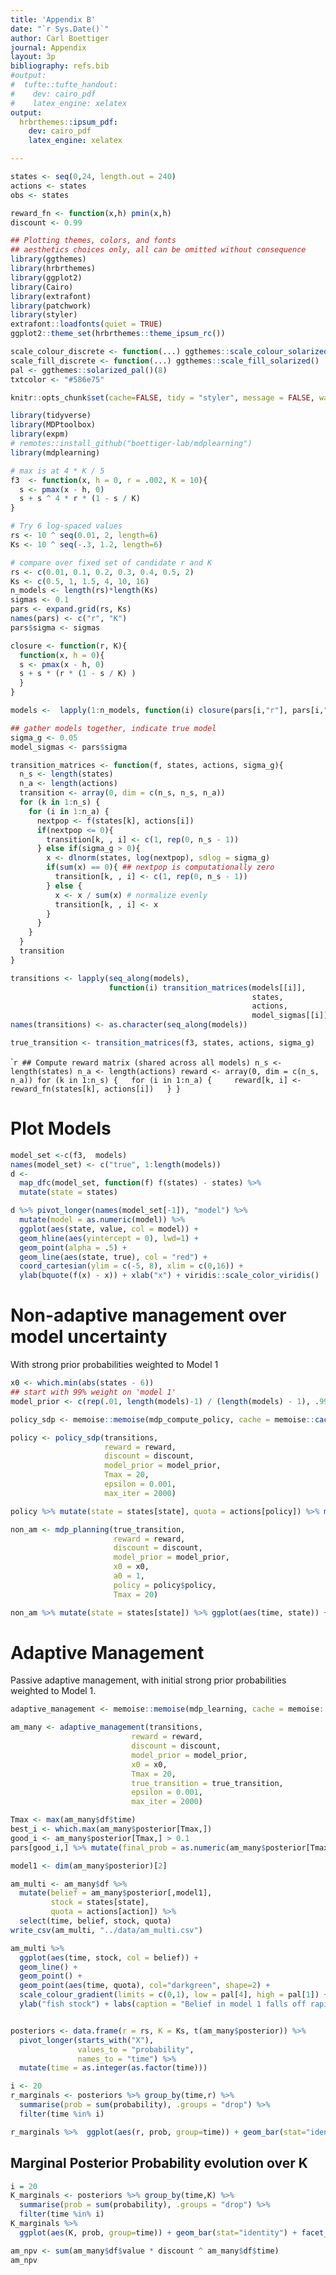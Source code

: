 ```yaml
---
title: 'Appendix B'
date: "`r Sys.Date()`"
author: Carl Boettiger
journal: Appendix
layout: 3p
bibliography: refs.bib
#output:
#  tufte::tufte_handout:
#    dev: cairo_pdf
#    latex_engine: xelatex
output: 
  hrbrthemes::ipsum_pdf:
    dev: cairo_pdf
    latex_engine: xelatex

---
```



```r
states <- seq(0,24, length.out = 240)
actions <- states
obs <- states
```

```r
reward_fn <- function(x,h) pmin(x,h)
discount <- 0.99
```



```r
## Plotting themes, colors, and fonts 
## aesthetics choices only, all can be omitted without consequence
library(ggthemes)
library(hrbrthemes)
library(ggplot2)
library(Cairo)
library(extrafont)
library(patchwork)
library(styler)
extrafont::loadfonts(quiet = TRUE)
ggplot2::theme_set(hrbrthemes::theme_ipsum_rc())

scale_colour_discrete <- function(...) ggthemes::scale_colour_solarized()
scale_fill_discrete <- function(...) ggthemes::scale_fill_solarized()
pal <- ggthemes::solarized_pal()(8)
txtcolor <- "#586e75"

knitr::opts_chunk$set(cache=FALSE, tidy = "styler", message = FALSE, warning = FALSE, echo = FALSE)

```

```r
library(tidyverse)
library(MDPtoolbox)
library(expm)
# remotes::install_github("boettiger-lab/mdplearning")
library(mdplearning)
```


```r
# max is at 4 * K / 5 
f3  <- function(x, h = 0, r = .002, K = 10){
  s <- pmax(x - h, 0)
  s + s ^ 4 * r * (1 - s / K)
}
```

```r
# Try 6 log-spaced values
rs <- 10 ^ seq(0.01, 2, length=6)
Ks <- 10 ^ seq(-.3, 1.2, length=6)

# compare over fixed set of candidate r and K
rs <- c(0.01, 0.1, 0.2, 0.3, 0.4, 0.5, 2)
Ks <- c(0.5, 1, 1.5, 4, 10, 16)
n_models <- length(rs)*length(Ks)
sigmas <- 0.1
pars <- expand.grid(rs, Ks)
names(pars) <- c("r", "K")
pars$sigma <- sigmas

closure <- function(r, K){
  function(x, h = 0){
  s <- pmax(x - h, 0)
  s + s * (r * (1 - s / K) )
  }
}

models <-  lapply(1:n_models, function(i) closure(pars[i,"r"], pars[i,"K"]))

## gather models together, indicate true model
sigma_g <- 0.05
model_sigmas <- pars$sigma
```




```r
transition_matrices <- function(f, states, actions, sigma_g){
  n_s <- length(states)
  n_a <- length(actions)
  transition <- array(0, dim = c(n_s, n_s, n_a))
  for (k in 1:n_s) {
    for (i in 1:n_a) {
      nextpop <- f(states[k], actions[i])
      if(nextpop <= 0){
        transition[k, , i] <- c(1, rep(0, n_s - 1))
      } else if(sigma_g > 0){
        x <- dlnorm(states, log(nextpop), sdlog = sigma_g)
        if(sum(x) == 0){ ## nextpop is computationally zero
          transition[k, , i] <- c(1, rep(0, n_s - 1))
        } else {
          x <- x / sum(x) # normalize evenly
          transition[k, , i] <- x
        }
      }
    }
  }
  transition
}
```


```r
transitions <- lapply(seq_along(models), 
                      function(i) transition_matrices(models[[i]], 
                                                      states, 
                                                      actions, 
                                                      model_sigmas[[i]]))
names(transitions) <- as.character(seq_along(models))

true_transition <- transition_matrices(f3, states, actions, sigma_g)
```



````r
## Compute reward matrix (shared across all models)
n_s <- length(states)
n_a <- length(actions)
reward <- array(0, dim = c(n_s, n_a))
for (k in 1:n_s) {
  for (i in 1:n_a) {
    reward[k, i] <- reward_fn(states[k], actions[i])
  }
}
```

# Plot Models 



```r
model_set <-c(f3,  models)
names(model_set) <- c("true", 1:length(models))
d <- 
  map_dfc(model_set, function(f) f(states) - states) %>%
  mutate(state = states)

d %>% pivot_longer(names(model_set[-1]), "model") %>%
  mutate(model = as.numeric(model)) %>%
  ggplot(aes(state, value, col = model)) +
  geom_hline(aes(yintercept = 0), lwd=1) + 
  geom_point(alpha = .5) + 
  geom_line(aes(state, true), col = "red") +
  coord_cartesian(ylim = c(-5, 8), xlim = c(0,16)) +
  ylab(bquote(f(x) - x)) + xlab("x") + viridis::scale_color_viridis()

```

# Non-adaptive management over model uncertainty

With strong prior probabilities weighted to Model 1

```r
x0 <- which.min(abs(states - 6))
## start with 99% weight on 'model 1'
model_prior <- c(rep(.01, length(models)-1) / (length(models) - 1), .99)

```

```r
policy_sdp <- memoise::memoise(mdp_compute_policy, cache = memoise::cache_filesystem("cache/"))

policy <- policy_sdp(transitions,  
                     reward = reward, 
                     discount = discount,
                     model_prior = model_prior,
                     Tmax = 20, 
                     epsilon = 0.001, 
                     max_iter = 2000)

policy %>% mutate(state = states[state], quota = actions[policy]) %>% mutate(escapement = state - quota) %>% ggplot(aes(state, escapement)) + geom_line()
```





```r

non_am <- mdp_planning(true_transition,  
                       reward = reward, 
                       discount = discount,
                       model_prior = model_prior,
                       x0 = x0, 
                       a0 = 1,
                       policy = policy$policy,
                       Tmax = 20)

non_am %>% mutate(state = states[state]) %>% ggplot(aes(time, state)) + geom_point() + geom_line()

```



# Adaptive Management

Passive adaptive management, with initial strong prior probabilities weighted to Model 1.  

```r
adaptive_management <- memoise::memoise(mdp_learning, cache = memoise::cache_filesystem("cache/"))

am_many <- adaptive_management(transitions,  
                           reward = reward, 
                           discount = discount,
                           model_prior = model_prior,
                           x0 = x0, 
                           Tmax = 20, 
                           true_transition = true_transition, 
                           epsilon = 0.001, 
                           max_iter = 2000)
```


```r
Tmax <- max(am_many$df$time)
best_i <- which.max(am_many$posterior[Tmax,])
good_i <- am_many$posterior[Tmax,] > 0.1
pars[good_i,] %>% mutate(final_prob = as.numeric(am_many$posterior[Tmax,good_i])) 
```



```r
model1 <- dim(am_many$posterior)[2]

am_multi <- am_many$df %>% 
  mutate(belief = am_many$posterior[,model1],
         stock = states[state],
         quota = actions[action]) %>%
  select(time, belief, stock, quota) 
write_csv(am_multi, "../data/am_multi.csv")
```

```r
am_multi %>%
  ggplot(aes(time, stock, col = belief)) + 
  geom_line() + 
  geom_point() +
  geom_point(aes(time, quota), col="darkgreen", shape=2) + 
  scale_colour_gradient(limits = c(0,1), low = pal[4], high = pal[1]) + 
  ylab("fish stock") + labs(caption = "Belief in model 1 falls off rapidly as magagement pushes stocks to lower and lower sizes.")



```



```r
posteriors <- data.frame(r = rs, K = Ks, t(am_many$posterior)) %>%
  pivot_longer(starts_with("X"), 
               values_to = "probability",
               names_to = "time") %>% 
  mutate(time = as.integer(as.factor(time))) 

i <- 20
r_marginals <- posteriors %>% group_by(time,r) %>% 
  summarise(prob = sum(probability), .groups = "drop") %>% 
  filter(time %in% i)

r_marginals %>%  ggplot(aes(r, prob, group=time)) + geom_bar(stat="identity") + facet_wrap(~time)
```


## Marginal Posterior Probability evolution over K

```r
i = 20
K_marginals <- posteriors %>% group_by(time,K) %>% 
  summarise(prob = sum(probability), .groups = "drop") %>% 
  filter(time %in% i) 
K_marginals %>%
  ggplot(aes(K, prob, group=time)) + geom_bar(stat="identity") + facet_wrap(~time) + scale_x_log10()


```



```r
am_npv <- sum(am_many$df$value * discount ^ am_many$df$time)
am_npv
```




